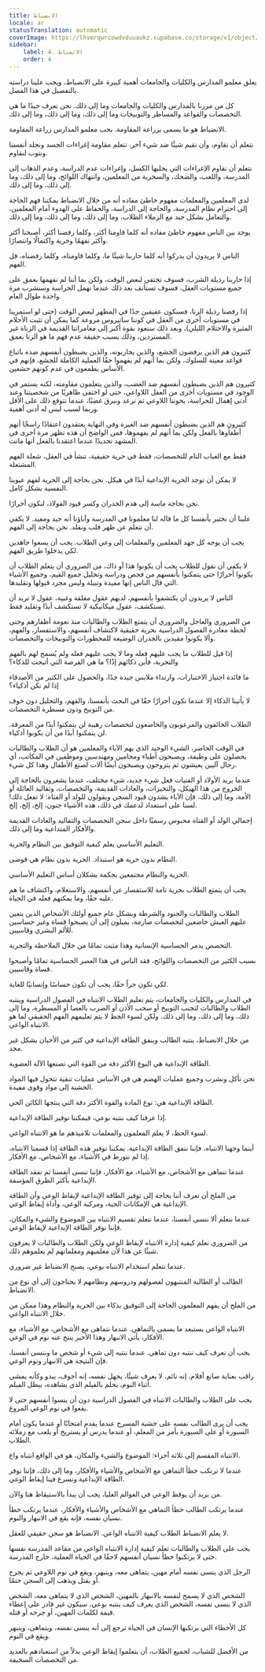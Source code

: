 ```yaml
---
title: الانضباط
locale: ar
statusTranslation: automatic
coverImage: https://lhvmrqwrcowdvduuaukz.supabase.co/storage/v1/object/public/strapi-uploads/small_cover-educacion-fundamental.webp-2d51a7828a2b1309555be27f7e2a61a0.webp
sidebar:
    label: 4. الانضباط
    order: 4
---
```

يعلق معلمو المدارس والكليات والجامعات أهمية كبيرة على الانضباط، ويجب علينا دراسته بالتفصيل في هذا الفصل.

كل من مررنا بالمدارس والكليات والجامعات وما إلى ذلك. نحن نعرف جيدًا ما هي التخصصات والقواعد والمساطر والتوبيخات وما إلى ذلك، وما إلى ذلك، وما إلى ذلك.

الانضباط هو ما يسمى بزراعة المقاومة. يحب معلمو المدارس زراعة المقاومة.

نتعلم أن نقاوم، وأن نقيم شيئًا ضد شيء آخر. نتعلم مقاومة إغراءات الجسد ونجلد أنفسنا ونتوب لنقاوم.

نتعلم أن نقاوم الإغراءات التي يجلبها الكسل، وإغراءات عدم الدراسة، وعدم الذهاب إلى المدرسة، واللعب، والضحك، والسخرية من المعلمين، وانتهاك اللوائح، وما إلى ذلك، وما إلى ذلك، وما إلى ذلك.

لدى المعلمين والمعلمات مفهوم خاطئ مفاده أنه من خلال الانضباط يمكننا فهم الحاجة إلى احترام نظام المدرسة، والحاجة إلى الدراسة، والحفاظ على الهدوء أمام المعلمين، والتعامل بشكل جيد مع الزملاء الطلاب، وما إلى ذلك، وما إلى ذلك، وما إلى ذلك.

يوجد بين الناس مفهوم خاطئ مفاده أنه كلما قاومنا أكثر، وكلما رفضنا أكثر، أصبحنا أكثر وأكثر تفهمًا وحرية واكتمالًا وانتصارًا.

الناس لا يريدون أن يدركوا أنه كلما حاربنا شيئًا ما، وكلما قاومناه، وكلما رفضناه، قل الفهم.

إذا حاربنا رذيلة الشرب، فسوف تختفي لبعض الوقت، ولكن بما أننا لم نفهمها بعمق على جميع مستويات العقل، فسوف تستأنف بعد ذلك عندما نهمل الحراسة وسنشرب مرة واحدة طوال العام.

إذا رفضنا رذيلة الزنا، فسنكون عفيفين جدًا في المظهر لبعض الوقت (حتى لو استمرينا في مستويات أخرى من العقل في كوننا ساتيروس مروعة كما يمكن أن تثبت الأحلام المثيرة والاحتلام الليلي)، وبعد ذلك سنعود بقوة أكبر إلى مغامراتنا القديمة في الزناة غير المستردين، وذلك بسبب حقيقة عدم فهم ما هو الزنا بعمق.

كثيرون هم الذين يرفضون الجشع، والذين يحاربونه، والذين يضبطون أنفسهم ضده باتباع قواعد معينة للسلوك، ولكن بما أنهم لم يفهموا حقًا العملية الكاملة للجشع، فإنهم في الأساس يطمعون في عدم كونهم جشعين.

كثيرون هم الذين يضبطون أنفسهم ضد الغضب، والذين يتعلمون مقاومته، لكنه يستمر في الوجود في مستويات أخرى من العقل اللاواعي، حتى لو اختفى ظاهريًا من شخصيتنا وعند أدنى إهمال للحراسة، يخوننا اللاوعي ثم نرعد ونبرق غضبًا، عندما نتوقع ذلك على الأقل وربما لسبب ليس له أدنى أهمية.

كثيرون هم الذين يضبطون أنفسهم ضد الغيرة وفي النهاية يعتقدون اعتقادًا راسخًا أنهم أطفأوها بالفعل ولكن بما أنهم لم يفهموها، فمن الواضح أن هذه تظهر مرة أخرى في المشهد تحديدًا عندما اعتقدنا بالفعل أنها ماتت.

فقط مع الغياب التام للتخصصات، فقط في حرية حقيقية، تنشأ في العقل، شعلة الفهم المشتعلة.

لا يمكن أن توجد الحرية الإبداعية أبدًا في هيكل. نحن بحاجة إلى الحرية لفهم عيوبنا النفسية بشكل كامل.

نحن بحاجة ماسة إلى هدم الجدران وكسر قيود الفولاذ، لنكون أحرارًا.

علينا أن نختبر بأنفسنا كل ما قاله لنا معلمونا في المدرسة وآباؤنا أنه جيد ومفيد. لا يكفي أن نتعلم عن ظهر قلب ونقلد. نحن بحاجة إلى الفهم.

يجب أن يوجه كل جهد المعلمين والمعلمات إلى وعي الطلاب. يجب أن يسعوا جاهدين لكي يدخلوا طريق الفهم.

لا يكفي أن نقول للطلاب يجب أن يكونوا هذا أو ذاك، من الضروري أن يتعلم الطلاب أن يكونوا أحرارًا حتى يتمكنوا بأنفسهم من فحص ودراسة وتحليل جميع القيم، وجميع الأشياء التي قال الناس إنها مفيدة ونبيلة وليس مجرد قبولها وتقليدها.

الناس لا يريدون أن يكتشفوا بأنفسهم، لديهم عقول مغلقة وغبية، عقول لا تريد أن تستكشف، عقول ميكانيكية لا تستكشف أبدًا وتقليد فقط.

من الضروري والعاجل والضروري أن يتمتع الطلاب والطالبات منذ نعومة أظفارهم وحتى لحظة مغادرة الفصول الدراسية بحرية حقيقية لاكتشاف أنفسهم، والاستفسار، والفهم، وألا يكونوا مقيدين بالجدران الوضيعة للمحظورات والتوبيخات والتخصصات.

إذا قيل للطلاب ما يجب عليهم فعله وما لا يجب عليهم فعله ولم يُسمح لهم بالفهم والتجربة، فأين ذكائهم إذًا؟ ما هي الفرصة التي أتيحت للذكاء؟

ما فائدة اجتياز الاختبارات، وارتداء ملابس جيدة جدًا، والحصول على الكثير من الأصدقاء إذا لم نكن أذكياء؟

لا يأتينا الذكاء إلا عندما نكون أحرارًا حقًا في البحث بأنفسنا، والفهم، والتحليل دون خوف من التوبيخ ودون مسطرة التخصصات.

الطلاب الخائفون والمرعوبون والخاضعون لتخصصات رهيبة لن يتمكنوا أبدًا من المعرفة. لن يتمكنوا أبدًا من أن يكونوا أذكياء.

في الوقت الحاضر، الشيء الوحيد الذي يهم الآباء والمعلمين هو أن الطلاب والطالبات يحصلون على وظيفة، ويصبحون أطباء ومحامين ومهندسين وموظفين في المكاتب، أي رجال آليين يعيشون ثم يتزوجون ويصبحون أيضًا آلات لصنع الأطفال وهذا كل شيء.

عندما يريد الأولاد أو الفتيات فعل شيء جديد، شيء مختلف، عندما يشعرون بالحاجة إلى الخروج من هذا الهيكل، والتحيزات، والعادات القديمة، والتخصصات، وتقاليد العائلة أو الأمة، وما إلى ذلك، فإن الآباء يشدون قيود السجن ويقولون للولد أو الفتاة: لا تفعل ذلك! لسنا على استعداد لدعمك في ذلك، هذه الأشياء جنون، إلخ، إلخ، إلخ.

إجمالي الولد أو الفتاة محبوس رسميًا داخل سجن التخصصات والتقاليد والعادات القديمة والأفكار المتداعية وما إلى ذلك.

التعليم الأساسي يعلم كيفية التوفيق بين النظام والحرية.

النظام بدون حرية هو استبداد. الحرية بدون نظام هي فوضى.

الحرية والنظام مجتمعين بحكمة يشكلان أساس التعليم الأساسي.

يجب أن يتمتع الطلاب بحرية تامة للاستفسار عن أنفسهم، والاستعلام، واكتشاف ما هم عليه حقًا، وما يمكنهم فعله في الحياة.

الطلاب والطالبات والجنود والشرطة وبشكل عام جميع أولئك الأشخاص الذين يتعين عليهم العيش خاضعين لتخصصات صارمة، يميلون إلى أن يصبحوا قساة وغير حساسين للألم البشري وقاسيين.

التخصص يدمر الحساسية الإنسانية وهذا مثبت تمامًا من خلال الملاحظة والتجربة.

بسبب الكثير من التخصصات واللوائح، فقد الناس في هذا العصر الحساسية تمامًا وأصبحوا قساة وقاسيين.

لكي تكون حراً حقًا، يجب أن تكون حساسًا وإنسانيًا للغاية.

في المدارس والكليات والجامعات، يتم تعليم الطلاب الانتباه في الفصول الدراسية وينتبه الطلاب والطالبات لتجنب التوبيخ أو سحب الأذن أو الضرب بالعصا أو المسطرة، وما إلى ذلك، وما إلى ذلك، وما إلى ذلك. ولكن لسوء الحظ لا يتم تعليمهم الفهم الحقيقي لما هو الانتباه الواعي.

من خلال الانضباط، ينتبه الطالب وينفق الطاقة الإبداعية في كثير من الأحيان بشكل غير مجد.

الطاقة الإبداعية هي النوع الأكثر دقة من القوة التي تصنعها الآلة العضوية.

نحن نأكل ونشرب وجميع عمليات الهضم هي في الأساس عمليات تنقية تتحول فيها المواد الخشنة إلى مواد وقوى مفيدة.

الطاقة الإبداعية هي: نوع المادة والقوة الأكثر دقة التي ينتجها الكائن الحي.

إذا عرفنا كيف ننتبه بوعي، فيمكننا توفير الطاقة الإبداعية.

لسوء الحظ، لا يعلم المعلمون والمعلمات تلاميذهم ما هو الانتباه الواعي.

أينما وجهنا الانتباه، فإننا ننفق الطاقة الإبداعية. يمكننا توفير هذه الطاقة إذا قسمنا الانتباه، إذا لم نتورط في الأشياء، مع الأشخاص، مع الأفكار.

عندما نتماهى مع الأشخاص، مع الأشياء، مع الأفكار، فإننا ننسى أنفسنا ثم نفقد الطاقة الإبداعية بأكثر الطرق المؤسفة.

من الملح أن نعرف أننا بحاجة إلى توفير الطاقة الإبداعية لإيقاظ الوعي وأن الطاقة الإبداعية هي الإمكانات الحية، ومركبة الوعي، وأداة إيقاظ الوعي.

عندما نتعلم ألا ننسى أنفسنا، عندما نتعلم تقسيم الانتباه بين الموضوع والشيء والمكان، فإننا نوفر الطاقة الإبداعية لإيقاظ الوعي.

من الضروري تعلم كيفية إدارة الانتباه لإيقاظ الوعي ولكن الطلاب والطالبات لا يعرفون شيئًا عن هذا لأن معلميهم ومعلماتهم لم يعلموهم ذلك.

عندما نتعلم استخدام الانتباه بوعي، يصبح الانضباط غير ضروري.

الطالب أو الطالبة المنتبهون لفصولهم ودروسهم ونظامهم لا يحتاجون إلى أي نوع من الانضباط.

من الملح أن يفهم المعلمون الحاجة إلى التوفيق بذكاء بين الحرية والنظام وهذا ممكن من خلال الانتباه الواعي.

الانتباه الواعي يستبعد ما يسمى بالتماهي. عندما نتماهى مع الأشخاص، مع الأشياء، مع الأفكار، يأتي الانبهار وهذا الأخير ينتج عنه نوم في الوعي.

يجب أن نعرف كيف ننتبه دون تماهي. عندما ننتبه إلى شيء أو شخص ما وننسى أنفسنا، فإن النتيجة هي الانبهار ونوم الوعي.

راقب بعناية صانع أفلام. إنه نائم، لا يعرف شيئًا، يجهل نفسه، إنه أجوف، يبدو وكأنه يمشي أثناء النوم، يحلم بالفيلم الذي يشاهده، ببطل الفيلم.

يجب على الطلاب والطالبات الانتباه في الفصول الدراسية دون أن ينسوا أنفسهم حتى لا يقعوا في نوم الوعي المروع.

يجب أن يرى الطالب نفسه على خشبة المسرح عندما يقدم امتحانًا أو عندما يكون أمام السبورة أو على السبورة بأمر من المعلم، أو عندما يدرس أو يستريح أو يلعب مع زملائه الطلاب.

الانتباه المقسم إلى ثلاثة أجزاء: الموضوع والشيء والمكان، هو في الواقع انتباه واع.

عندما لا نرتكب خطأ التماهي مع الأشخاص والأشياء والأفكار، وما إلى ذلك، فإننا نوفر الطاقة الإبداعية ونسرع فينا إيقاظ الوعي.

من يريد أن يوقظ الوعي في العوالم العليا، يجب أن يبدأ بالاستيقاظ هنا والآن.

عندما يرتكب الطالب خطأ التماهي مع الأشخاص والأشياء والأفكار، عندما يرتكب خطأ نسيان نفسه، فإنه يقع في الانبهار والنوم.

لا يعلم الانضباط الطلاب كيفية الانتباه الواعي. الانضباط هو سجن حقيقي للعقل.

يجب على الطلاب والطالبات تعلم كيفية إدارة الانتباه الواعي من مقاعد المدرسة نفسها حتى لا يرتكبوا خطأ نسيان أنفسهم لاحقًا في الحياة العملية، خارج المدرسة.

الرجل الذي ينسى نفسه أمام مهين، يتماهى معه، وينبهر، ويقع في نوم اللاوعي ثم يجرح أو يقتل ويذهب إلى السجن حتمًا.

الشخص الذي لا يسمح لنفسه بالانبهار بالمهين، الشخص الذي لا يتماهى معه، الشخص الذي لا ينسى نفسه، الشخص الذي يعرف كيف ينتبه بوعي، سيكون غير قادر على إعطاء قيمة لكلمات المهين، أو جرحه أو قتله.

كل الأخطاء التي يرتكبها الإنسان في الحياة ترجع إلى أنه ينسى نفسه، ويتماهى، وينبهر ويقع في النوم.

من الأفضل للشباب، لجميع الطلاب، أن يتعلموا إيقاظ الوعي بدلاً من استعبادهم بالعديد من التخصصات السخيفة.

